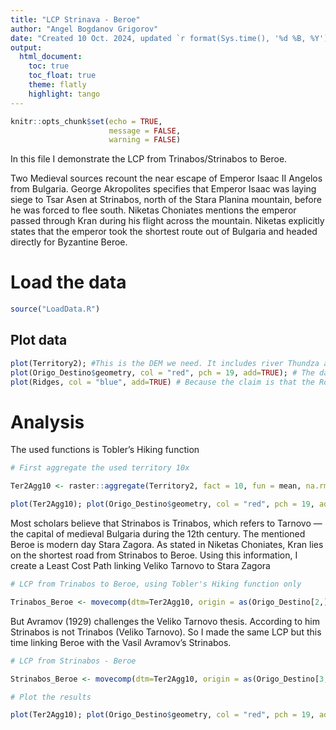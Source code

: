 ```yaml
---
title: "LCP Strinava - Beroe"
author: "Angel Bogdanov Grigorov"
date: "Created 10 Oct. 2024, updated `r format(Sys.time(), '%d %B, %Y')`"
output: 
  html_document:
    toc: true
    toc_float: true
    theme: flatly
    highlight: tango
---
```

```r
knitr::opts_chunk$set(echo = TRUE,
                      message = FALSE,
                      warning = FALSE)
```


In this file I demonstrate the LCP from Trinabos/Strinabos to Beroe.

Two Medieval sources recount the near escape of Emperor Isaac II Angelos from Bulgaria. George Akropolites specifies that Emperor Isaac was laying siege to Tsar Asen at Strinabos, north of the Stara Planina mountain, before he was forced to flee south.
Niketas Choniates mentions the emperor passed through Kran during his flight across the mountain. Niketas explicitly states that the emperor took the shortest route out of Bulgaria and headed directly for Byzantine Beroe. 

# Load the data

```r

source("LoadData.R")

```

## Plot data

```r

plot(Territory2); #This is the DEM we need. It includes river Thundza as a barrier and the fords for crossing it. But this file is too big for GitHub and I will ignore it. I don't know any other way how to share it. A simple DEM for the region is enough too. It is not necessary to have the River as a barrier.
plot(Origo_Destino$geometry, col = "red", pch = 19, add=TRUE); # The dataframe with lat long data for Beroe, Trinabos and Strinabos
plot(Ridges, col = "blue", add=TRUE) # Because the claim is that the Romans and after the Roman Period the roads were following the ridges of the mountains, so this is the file with the extracted ridges, which will force the model to use them instead of the valleys

```

# Analysis

The used functions is Tobler's Hiking function

```r

# First aggregate the used territory 10x

Ter2Agg10 <- raster::aggregate(Territory2, fact = 10, fun = mean, na.rm = T)

plot(Ter2Agg10); plot(Origo_Destino$geometry, col = "red", pch = 19, add=TRUE); plot(Ridges, col = "blue", add=TRUE)

```

Most scholars believe that Strinabos is Trinabos, which refers to Tarnovo — the capital of medieval Bulgaria during the 12th century. The mentioned Beroe is modern day Stara Zagora. As stated in Niketas Choniates, Kran lies on the shortest road from Strinabos to Beroe. Using this information, I create a Least Cost Path linking Veliko Tarnovo to Stara Zagora

```r

# LCP from Trinabos to Beroe, using Tobler's Hiking function only

Trinabos_Beroe <- movecomp(dtm=Ter2Agg10, origin = as(Origo_Destino[2,], "Spatial"), destin=as(Origo_Destino[1,], "Spatial"), choice=c("t"), barrier=Ridges, field = 3, move=8, export = FALSE)

```

But Avramov (1929) challenges the Veliko Tarnovo thesis. According to him Strinabos is not Trinabos (Veliko Tarnovo). So I made the same LCP but this time linking Beroe with the Vasil Avramov's Strinabos. 

```r

# LCP from Strinabos - Beroe

Strinabos_Beroe <- movecomp(dtm=Ter2Agg10, origin = as(Origo_Destino[3,], "Spatial"), destin=as(Origo_Destino[1,], "Spatial"), choice=c("t"), barrier=Ridges, field = 3, move=8, export = FALSE)

```

```r

# Plot the results

plot(Ter2Agg10); plot(Origo_Destino$geometry, col = "red", pch = 19, add=TRUE); plot(Trinabos_Beroe$LCPs, col = "blue", add=TRUE); plot(Strinabos_Beroe$LCPs, col = "black", add=TRUE)

```





